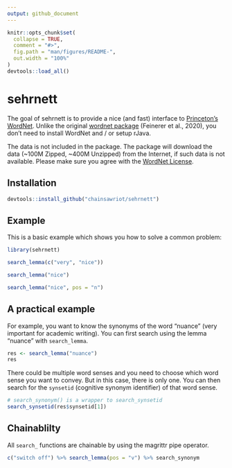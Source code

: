 ```yaml
---
output: github_document
---
```


<!-- README.md is generated from README.Rmd. Please edit that file -->

```r
knitr::opts_chunk$set(
  collapse = TRUE,
  comment = "#>",
  fig.path = "man/figures/README-",
  out.width = "100%"
)
devtools::load_all()
```

# sehrnett

<!-- badges: start -->
<!-- badges: end -->

The goal of sehrnett is to provide a nice (and fast) interface to [Princeton's WordNet](https://wordnet.princeton.edu/). Unlike the original [wordnet package](https://cran.r-project.org/web/packages/wordnet/index.html) (Feinerer et al., 2020), you don't need to install WordNet and / or setup rJava.

The data is not included in the package. The package will download the data (~100M Zipped, ~400M Unzipped) from the Internet, if such data is not available. Please make sure you agree with the [WordNet License](https://wordnet.princeton.edu/license-and-commercial-use).

## Installation

``` r
devtools::install_github("chainsawriot/sehrnett")
```

## Example

This is a basic example which shows you how to solve a common problem:

```r
library(sehrnett)
```

```r
search_lemma(c("very", "nice"))
```

```r
search_lemma("nice")
```

```r
search_lemma("nice", pos = "n")
```

## A practical example

For example, you want to know the synonyms of the word "nuance" (very important for academic writing). You can first search using the lemma "nuance" with `search_lemma`.

```r
res <- search_lemma("nuance")
res
```

There could be multiple word senses and you need to choose which word sense you want to convey. But in this case, there is only one. You can then search for the `synsetid` (cognitive synonym identifier) of that word sense.

```r
# search_synonym() is a wrapper to search_synsetid
search_synsetid(res$synsetid[1])
```

## Chainablilty

All `search_` functions are chainable by using the magrittr pipe operator.

```r
c("switch off") %>% search_lemma(pos = "v") %>% search_synonym
```
